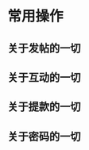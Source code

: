 # 常用操作 {#cyczp}
## 关于发帖的一切 {#gwftdyq}
## 关于互动的一切 {#gwhddyq}
## 关于提款的一切 {#gwckdyq}
## 关于密码的一切 {#gwmmdyq}

